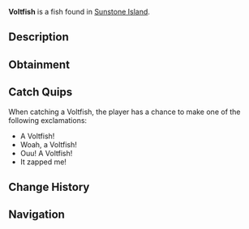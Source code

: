 {{FishInfobox
|image          = Voltfish.png
|rarity         = Mythical
|sea            = First Sea
|location       = [[Sunstone Island]]
|sublocation    = 
|sources        = Fishing Rod
|radar_location = 
|prog_speed     = -60
|xp             = 850
|weather        = Rain
|time           = Night
|season         = 
|bait           = Super Flakes
|base_weight    = 1.6
|base_value     = 2200
|weight_range   = 0.8
|base_chance    = 0.01
|base_resil     = 30
}}
'''Voltfish''' is a {{Rarity|Mythical}} fish found in [[Sunstone Island]].

== Description ==
{{Description|The Voltfish is a lightning-fast relative of the Mythic Fish. They swim solo near the surface of the waters surrounding Sunstone, and make sporadic movements when hooked.|Bestiary Entry}}

== Obtainment ==
{{Description|Found swimming near Sunstone Island during the Night.|Bestiary Hint}}
{{Fish Availability|
Sunstone Island
|top_rods      = 
Leviathan's Fang Rod\49330.66\267317.2;
Ethereal Prism Rod\46474.68\174266.7;
Seraphic Rod\44234.7\178338.84;
No-Life Rod\42307.94\184723.89;
Tempest Rod\41677.26\177971.6;
Resourceful Rod\35732.03\137378.02;
Destiny Rod\37518.87\132234.5;
Heaven's Rod\33399.81\151351.57;
Free Spirit Rod\39742.86\233966.24;
Trident Rod\39634.56\233328.69;
Flimsy Rod\19214.97\151843.02;
Training Rod\17793.87\133578.36;
Lucky Rod\24001.42\103891.2;
Rod Of The Forgotten Fang\40466.13\169285.77;
Challenger's Rod\39178.61\176495.59;
Rod Of The Exalted One\35836.93\145764.15;
Rod Of The Depths\35395.39\149628.5;
Zeus Rod\33698.29\155205.53;
Verdant Shear Rod\32763.06\155151.04;
Blazebringer Rod\32333.93\149928.84;
Depthseeker Rod\30665.5\148683.36;
Avalanche Rod\27263.23\131021.82;
Volcanic Rod\26339.55\123038.05;
Steady Rod\8512.71\45558.07
|recommended   = Ethereal Prism Rod
}}

== Catch Quips ==
When catching a Voltfish, the player has a chance to make one of the following exclamations:
* A Voltfish!
* Woah, a Voltfish!
* Ouu! A Voltfish!
* It zapped me!

== Change History ==
{{Change History|{{subst:Current Version}}}}

== Navigation ==
{{Fish Navbox|Sunstone Island}}